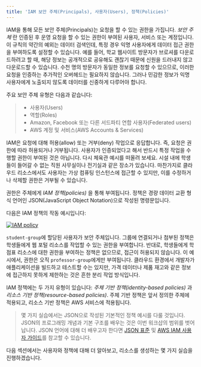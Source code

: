 ```yaml
---
title: 'IAM 보안 주체(Principals), 사용자(Users), 정책(Policies)'
---
```


IAM을 통해 모든 보안 주체(Principals)는 요청을 할 수 있는 권한을 가집니다. _보안 주체_ 란 인증된 후 운영 요청을 할 수 있는 권한이 부여된 사용자, 서비스 또는 계정입니다. 이 규칙의 약간의 예외는 데이터 검색인데, 특정 경우 익명 사용자에게 데이터 접근 권한을 부여하도록 설정할 수 있습니다. 예를 들어, 학교 웹사이트 방문자가 브로셔를 다운로드하려고 할 때, 해당 정보는 공개적으로 공유해도 괜찮기 때문에 신원을 드러내지 않고 다운로드할 수 있습니다. 수천 명의 방문자가 동일한 정보를 요청할 수 있으므로, 이러한 요청을 인증하는 추가적인 오버헤드는 필요하지 않습니다. 그러나 민감한 정보가 익명 사용자에게 노출되지 않도록 데이터를 신중하게 다루어야 합니다.

주요 보안 주체 유형은 다음과 같습니다:

> - 사용자(Users)
> - 역할(Roles)
> - Amazon, Facebook 또는 다른 서드파티 연합 사용자(Federated users)
> - AWS 계정 및 서비스(AWS Accounts & Services)

IAM은 요청에 대해 허용(allow) 또는 거부(deny) 작업으로 응답합니다. 즉, 요청은 권한에 따라 허용되거나 거부됩니다. 사용자가 인증되었다고 해서 반드시 특정 작업을 수행할 권한이 부여된 것은 아닙니다. 다시 체육관 예시를 떠올려 보세요. 시설 내에 학생들이 들어갈 수 없는 직원 사무실이나 전기실과 같은 장소가 있습니다. 마찬가지로 클라우드 리소스에서도 사용자는 가상 컴퓨팅 인스턴스에 접근할 수 있지만, 이를 수정하거나 삭제할 권한은 거부될 수 있습니다.

권한은 주체에게 _IAM 정책(policies)_ 을 통해 부여됩니다. 정책은 경량 데이터 교환 형식 언어인 JSON(JavaScript Object Notation)으로 작성된 명령문입니다.

다음은 IAM 정책의 작동 예시입니다:

[![IAM policy](https://static.us-east-1.prod.workshops.aws/public/856f008e-b000-462c-b14e-2b12e35d7697/static/images/iam/iam-policy-at-work.png)](https://static.us-east-1.prod.workshops.aws/public/856f008e-b000-462c-b14e-2b12e35d7697/static/images/iam/iam-policy-at-work.png)


`student-group`에 할당된 사용자가 보안 주체입니다. 그룹에 연결되거나 첨부된 정책은 학생들에게 웹 포털 리소스를 작업할 수 있는 권한을 부여합니다. 반대로, 학생들에게 학점표 리소스에 대한 권한을 부여하는 정책은 없으므로, 접근이 허용되지 않습니다. 이 예시에서, 권한은 오직 `professor-group`에게만 부여됩니다. 클라우드 환경에서 개발자가 애플리케이션을 빌드하고 테스트할 수는 있지만, 가격 데이터나 제품 재고와 같은 정보에 접근하지 못하게 제한하는 것은 흔한 분리 작업 방식입니다.

IAM 정책에는 두 가지 유형이 있습니다: _주체 기반 정책(identity-based policies)_ 과 _리소스 기반 정책(resource-based policies)_. 주체 기반 정책은 앞서 정의한 주체에 적용되고, 리소스 기반 정책은 AWS 서비스에 적용됩니다.


> 몇 가지 실습에서는 JSON으로 작성된 기본적인 정책 예시를 다룰 것입니다. JSON의 프로그래밍 개념과 기본 구조를 배우는 것은 이번 워크샵의 범위를 벗어납니다. JSON 언어에 대해 더 배우고자 한다면 [JSON 표준](https://www.json.org/json-en.html) 및 [AWS IAM 사용자 가이드](https://docs.aws.amazon.com/ko_kr/IAM/latest/UserGuide/introduction.html)를 참고할 수 있습니다.


다음 섹션에서는 사용자와 정책에 대해 더 알아보고, 리소스를 생성하는 몇 가지 실습을 진행하겠습니다.

